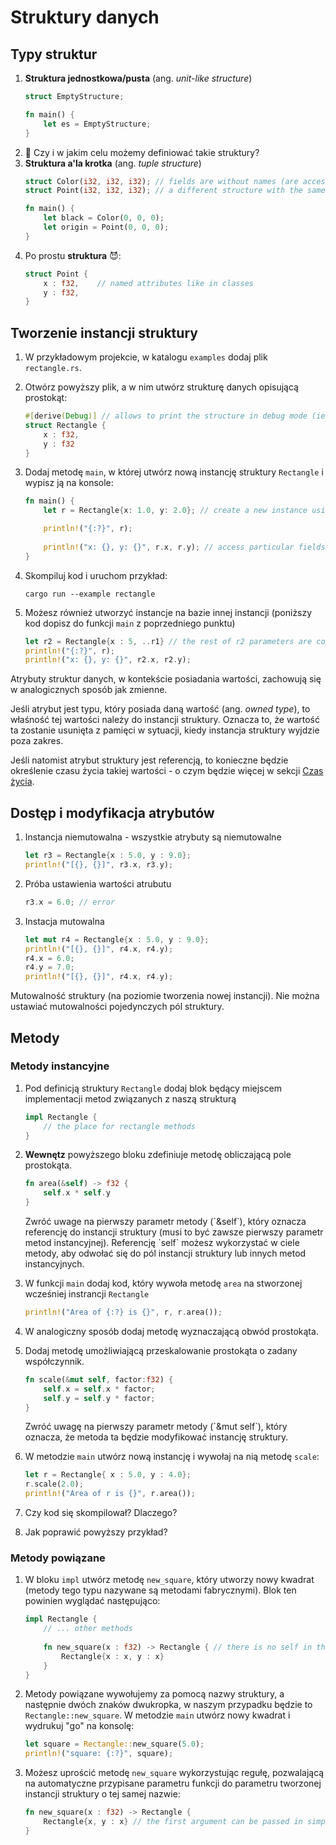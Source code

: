 
# Struktury danych

## Typy struktur

1. **Struktura jednostkowa/pusta** (ang. *unit-like structure*) 
    ```rust copy
    struct EmptyStructure; 

    fn main() {
        let es = EmptyStructure;
    }
    ```
1. 🤔 Czy i w jakim celu możemy definiować takie struktury?
1. **Struktura a'la krotka** (ang. *tuple structure*)
    ```rust copy
    struct Color(i32, i32, i32); // fields are without names (are access as in tuple)
    struct Point(i32, i32, i32); // a different structure with the same types

    fn main() {
        let black = Color(0, 0, 0);
        let origin = Point(0, 0, 0);
    }
    ```
1. Po prostu **struktura** 😈:
    ```rust copy
    struct Point {
        x : f32,    // named attributes like in classes
        y : f32,
    }
    ```


## Tworzenie instancji struktury

1. W przykładowym projekcie, w katalogu `examples` dodaj plik `rectangle.rs`.
1. Otwórz powyższy plik, a w nim utwórz strukturę danych opisującą prostokąt:
    ```rust copy
    #[derive(Debug)] // allows to print the structure in debug mode (ie. to use {:?})
    struct Rectangle {
        x : f32,
        y : f32
    }
    ```
1. Dodaj metodę `main`, w której utwórz nową instancję struktury `Rectangle` i wypisz ją na konsole:
    ```rust copy
    fn main() {
        let r = Rectangle{x: 1.0, y: 2.0}; // create a new instance using constructor

        println!("{:?}", r);
        
        println!("x: {}, y: {}", r.x, r.y); // access particular fields using . operator
    }
    ```
1. Skompiluj kod i uruchom przykład:
    ```copy
    cargo run --example rectangle
    ```

1. Możesz również utworzyć instancje na bazie innej instancji (poniższy kod dopisz do funkcji `main` z poprzedniego punktu)
    ```rust copy
    let r2 = Rectangle{x : 5, ..r1} // the rest of r2 parameters are copied from r1
    println!("{:?}", r);
    println!("x: {}, y: {}", r2.x, r2.y);
    ```

<Callout type="info">
Atrybuty struktur danych, w kontekście posiadania wartości, zachowują się w analogicznych sposób jak zmienne. 

Jeśli atrybut jest typu, który posiada daną wartość (ang. *owned type*), to właśność tej wartości należy do instancji struktury. Oznacza to, że wartość ta zostanie usunięta z pamięci w sytuacji, kiedy instancja struktury wyjdzie poza zakres.

Jeśli natomist atrybut struktury jest referencją, to konieczne będzie określenie czasu życia takiej wartości - o czym będzie więcej w sekcji [Czas życia](03-structures/03-lifecycle).
</Callout>

## Dostęp i modyfikacja atrybutów

1. Instancja niemutowalna - wszystkie atrybuty są niemutowalne
    ```rust copy
    let r3 = Rectangle{x : 5.0, y : 9.0};
    println!("[{}, {}]", r3.x, r3.y);
    ```
1. Próba ustawienia wartości atrubutu
    ```rust copy
    r3.x = 6.0; // error
    ```
1. Instacja mutowalna
    ```rust copy
    let mut r4 = Rectangle{x : 5.0, y : 9.0};
    println!("[{}, {}]", r4.x, r4.y);
    r4.x = 6.0;
    r4.y = 7.0;
    println!("[{}, {}]", r4.x, r4.y);
    ```

Mutowalność struktury (na poziomie tworzenia nowej instancji). Nie można ustawiać mutowalności pojedynczych pól struktury.

## Metody

### Metody instancyjne 

1. Pod definicją struktury `Rectangle` dodaj blok będący miejscem implementacji metod związanych z naszą strukturą
    ```rust copy
    impl Rectangle {
        // the place for rectangle methods
    }
    ```
1. **Wewnętz** powyższego bloku zdefiniuje metodę obliczającą pole prostokąta. 
    ```rust copy
    fn area(&self) -> f32 {
        self.x * self.y
    }
    ```
    <Callout type="info">
    Zwróć uwage na pierwszy parametr metody (`&self`), który oznacza referencję do instancji struktury (musi to być zawsze pierwszy parametr metod instancyjnej). Referencję `self` możesz wykorzystać w ciele metody, aby odwołać się do pól instancji struktury lub innych metod instancyjnych.
    </Callout>
1. W funkcji `main` dodaj kod, który wywoła metodę `area` na stworzonej wcześniej instrancji `Rectangle`
    ```rust copy
    println!("Area of {:?} is {}", r, r.area());
    ```
1. W analogiczny sposób dodaj metodę wyznaczającą obwód prostokąta.

1. Dodaj metodę umożliwiającą przeskalowanie prostokąta o zadany współczynnik.  
    ```rust copy
    fn scale(&mut self, factor:f32) {
        self.x = self.x * factor;
        self.y = self.y * factor;
    }
    ```
    <Callout type="info">
    Zwróć uwagę na pierwszy parametr metody (`&mut self`), który oznacza, że metoda ta będzie modyfikować instancję struktury.
    </Callout>
1. W metodzie `main` utwórz nową instancję i wywołaj na nią metodę `scale`:
    ```rust copy
    let r = Rectangle{ x : 5.0, y : 4.0};
    r.scale(2.0);
    println!("Area of r is {}", r.area());
    ```
1. Czy kod się skompilował? Dlaczego?
1. Jak poprawić powyższy przykład?

### Metody powiązane

1. W bloku `impl` utwórz metodę `new_square`, który utworzy nowy kwadrat (metody tego typu nazywane są metodami fabrycznymi). Blok ten powinien wyglądać następująco:
    ```rust copy
    impl Rectangle {
        // ... other methods
        
        fn new_square(x : f32) -> Rectangle { // there is no self in the argument list
            Rectangle{x : x, y : x}
        }
    }
    ```
1. Metody powiązane wywołujemy za pomocą nazwy struktury, a następnie dwóch znaków dwukropka, w naszym przypadku będzie to `Rectangle::new_square`. W metodzie `main` utwórz nowy kwadrat i wydrukuj "go" na konsolę:
    ```rust copy
    let square = Rectangle::new_square(5.0);
    println!("square: {:?}", square);
    ```
1. Możesz uprościć metodę `new_square` wykorzystując regułę, pozwalającą na automatyczne przypisane parametru funkcji do parametru tworzonej instancji struktury o tej samej nazwie:
    ```rust copy
    fn new_square(x : f32) -> Rectangle {
        Rectangle{x, y : x} // the first argument can be passed in simplified form
    }
    ```






